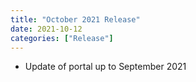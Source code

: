 ```yaml
---
title: "October 2021 Release"
date: 2021-10-12
categories: ["Release"]
---
```


<script src="/rmarkdown-libs/header-attrs/header-attrs.js"></script>


<ul>
<li>Update of portal up to September 2021</li>
</ul>